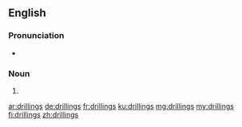{{also|Drillings}}
==English==

===Pronunciation===
* {{IPA|/ˈdɹɪlɪŋz/|lang=en}}

===Noun===
{{head|en|noun plural form}}

# {{plural of|drilling|lang=en}}

[[ar:drillings]]
[[de:drillings]]
[[fr:drillings]]
[[ku:drillings]]
[[mg:drillings]]
[[my:drillings]]
[[fi:drillings]]
[[zh:drillings]]